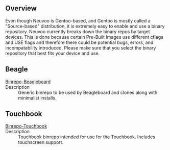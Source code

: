 == Overview ==
Even though Neuvoo is Gentoo-based, and Gentoo is mostly called a "Source-based" distribution, it is extremely easy to enable and use a binary repository.  Neuvoo currently breaks down the binary repos by target devices.  This is done because certain Pre-Built Images use different cflags and USE flags and therefore there could be potential bugs, errors, and incompatability introduced.  Please make sure that you select the binary repository that best fits your device and use.

== Beagle ==
; [[Binrepo-Beagleboard]]
; Description
: Generic binrepo to be used by Beagleboard and clones along with minimalist installs.

== Touchbook ==
; [[Binrepo-Touchbook]]
; Description
: Touchbook binrepo intended for use for the Touchbook.  Includes touchscreen support.
